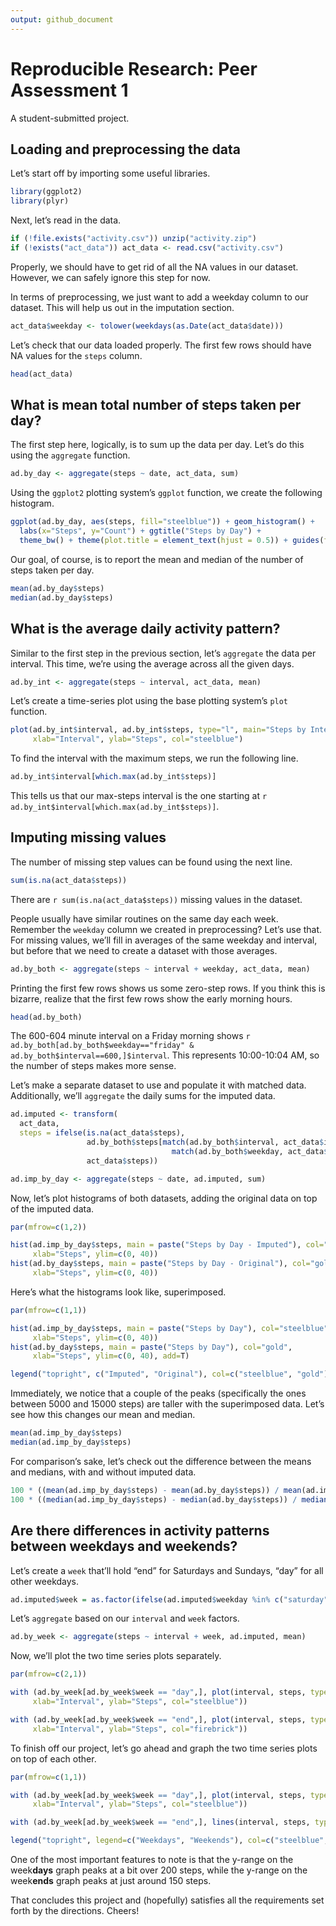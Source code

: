 ```yaml
---
output: github_document
---
```


# Reproducible Research: Peer Assessment 1
A student-submitted project.

## Loading and preprocessing the data

Let's start off by importing some useful libraries.
```r
library(ggplot2)
library(plyr)
```

Next, let's read in the data.
```r
if (!file.exists("activity.csv")) unzip("activity.zip")
if (!exists("act_data")) act_data <- read.csv("activity.csv")
```

Properly, we should have to get rid of all the NA values in our dataset. However, we can safely ignore this step for now.

In terms of preprocessing, we just want to add a weekday column to our dataset. This will help us out in the imputation section.
```r
act_data$weekday <- tolower(weekdays(as.Date(act_data$date)))
```

Let's check that our data loaded properly. The first few rows should have NA values for the `steps` column.
```r
head(act_data)
```

## What is mean total number of steps taken per day?

The first step here, logically, is to sum up the data per day. Let's do this using the `aggregate` function.
```r
ad.by_day <- aggregate(steps ~ date, act_data, sum)
```

Using the `ggplot2` plotting system's `ggplot` function, we create the following histogram.
```r
ggplot(ad.by_day, aes(steps, fill="steelblue")) + geom_histogram() +           # histogram of the data
  labs(x="Steps", y="Count") + ggtitle("Steps by Day") +                       # appropriate labels
  theme_bw() + theme(plot.title = element_text(hjust = 0.5)) + guides(fill=F)  # a bit of personalization
```

Our goal, of course, is to report the mean and median of the number of steps taken per day.
```r
mean(ad.by_day$steps)
median(ad.by_day$steps)
```

## What is the average daily activity pattern?

Similar to the first step in the previous section, let's `aggregate` the data per interval. This time, we're using the average across all the given days.
```r
ad.by_int <- aggregate(steps ~ interval, act_data, mean)
```

Let's create a time-series plot using the base plotting system's `plot` function.
```r
plot(ad.by_int$interval, ad.by_int$steps, type="l", main="Steps by Interval", 
     xlab="Interval", ylab="Steps", col="steelblue")
```

To find the interval with the maximum steps, we run the following line.
```r
ad.by_int$interval[which.max(ad.by_int$steps)]
```
This tells us that our max-steps interval is the one starting at `r ad.by_int$interval[which.max(ad.by_int$steps)]`.

## Imputing missing values

The number of missing step values can be found using the next line.
```r
sum(is.na(act_data$steps))
```
There are `r sum(is.na(act_data$steps))` missing values in the dataset.

People usually have similar routines on the same day each week. Remember the `weekday` column we created in preprocessing? Let's use that. For missing values, we'll fill in averages of the same weekday and interval, but before that we need to create a dataset with those averages.
```r
ad.by_both <- aggregate(steps ~ interval + weekday, act_data, mean)
```

Printing the first few rows shows us some zero-step rows. If you think this is bizarre, realize that the first few rows show the early morning hours.
```r
head(ad.by_both)
```

The 600-604 minute interval on a Friday morning shows `r ad.by_both[ad.by_both$weekday=="friday" & ad.by_both$interval==600,]$interval`. This represents 10:00-10:04 AM, so the number of steps makes more sense.

Let's make a separate dataset to use and populate it with matched data. Additionally, we'll `aggregate` the daily sums for the imputed data.
```r
ad.imputed <- transform(
  act_data, 
  steps = ifelse(is.na(act_data$steps), 
                 ad.by_both$steps[match(ad.by_both$interval, act_data$interval) &
                                    match(ad.by_both$weekday, act_data$weekday)], 
                 act_data$steps))

ad.imp_by_day <- aggregate(steps ~ date, ad.imputed, sum)
```

Now, let's plot histograms of both datasets, adding the original data on top of the imputed data.
```r
par(mfrow=c(1,2))

hist(ad.imp_by_day$steps, main = paste("Steps by Day - Imputed"), col="steelblue", 
     xlab="Steps", ylim=c(0, 40))
hist(ad.by_day$steps, main = paste("Steps by Day - Original"), col="gold", 
     xlab="Steps", ylim=c(0, 40))
```

Here's what the histograms look like, superimposed.
```r
par(mfrow=c(1,1))

hist(ad.imp_by_day$steps, main = paste("Steps by Day"), col="steelblue", 
     xlab="Steps", ylim=c(0, 40))
hist(ad.by_day$steps, main = paste("Steps by Day"), col="gold", 
     xlab="Steps", ylim=c(0, 40), add=T)

legend("topright", c("Imputed", "Original"), col=c("steelblue", "gold"), lwd=2)
```

Immediately, we notice that a couple of the peaks (specifically the ones between 5000 and 15000 steps) are taller with the superimposed data. Let's see how this changes our mean and median.
```r
mean(ad.imp_by_day$steps)
median(ad.imp_by_day$steps)
```

For comparison's sake, let's check out the difference between the means and medians, with and without imputed data.
```r
100 * ((mean(ad.imp_by_day$steps) - mean(ad.by_day$steps)) / mean(ad.imp_by_day$steps))        # %
100 * ((median(ad.imp_by_day$steps) - median(ad.by_day$steps)) / median(ad.imp_by_day$steps))  # %
```

## Are there differences in activity patterns between weekdays and weekends?

Let's create a `week` that'll hold "end" for Saturdays and Sundays, "day" for all other weekdays.
```r
ad.imputed$week = as.factor(ifelse(ad.imputed$weekday %in% c("saturday", "sunday"), "end", "day"))
```

Let's `aggregate` based on our `interval` and `week` factors.
```r
ad.by_week <- aggregate(steps ~ interval + week, ad.imputed, mean)
```

Now, we'll plot the two time series plots separately.
```r
par(mfrow=c(2,1))

with (ad.by_week[ad.by_week$week == "day",], plot(interval, steps, type="l", main="Steps by Interval - Weekdays", 
     xlab="Interval", ylab="Steps", col="steelblue"))

with (ad.by_week[ad.by_week$week == "end",], plot(interval, steps, type="l", main="Steps by Interval - Weekends", 
     xlab="Interval", ylab="Steps", col="firebrick"))
```

To finish off our project, let's go ahead and graph the two time series plots on top of each other.
```r
par(mfrow=c(1,1))

with (ad.by_week[ad.by_week$week == "day",], plot(interval, steps, type="l", main="Steps by Interval", 
     xlab="Interval", ylab="Steps", col="steelblue"))

with (ad.by_week[ad.by_week$week == "end",], lines(interval, steps, type="l", col="firebrick"))

legend("topright", legend=c("Weekdays", "Weekends"), col=c("steelblue", "firebrick"), lwd=c(2,2))
```
One of the most important features to note is that the y-range on the week**days** graph peaks at a bit over 200 steps, while the y-range on the week**ends** graph peaks at just around 150 steps.

That concludes this project and (hopefully) satisfies all the requirements set forth by the directions. Cheers!